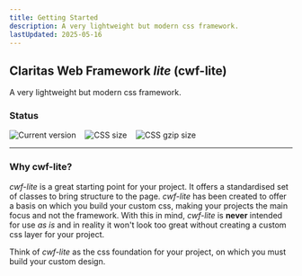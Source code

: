 ```yaml
---
title: Getting Started
description: A very lightweight but modern css framework.
lastUpdated: 2025-05-16
---
```


## Claritas Web Framework _lite_ (cwf-lite)

A very lightweight but modern css framework.

### Status

<div style="display: flex; gap: 1rem;">
  <img
    src="https://badgen.net/badge/Version/1.4.3/green"
    alt="Current version"
    style="margin: 0;"
  />
  <img
    src="https://badgen.net/badge/CSS size/270.30 kB/yellow"
    alt="CSS size"
    style="margin: 0;"
  />
  <img
    src="https://badgen.net/badge/CSS gzip size/24.30 kB/green"
    alt="CSS gzip size"
    style="margin: 0;"
  />
</div>

<hr />

### Why cwf-lite?

_cwf-lite_ is a great starting point for your project. It offers a standardised set of classes to bring structure to the page.
_cwf-lite_ has been created to offer a basis on which you build your custom css, making your projects the main focus and not the framework.
With this in mind, _cwf-lite_ is **never** intended for use _as is_ and in reality it won't look too great without creating a custom css layer for your project.

Think of _cwf-lite_ as the css foundation for your project, on which you must build your custom design.
